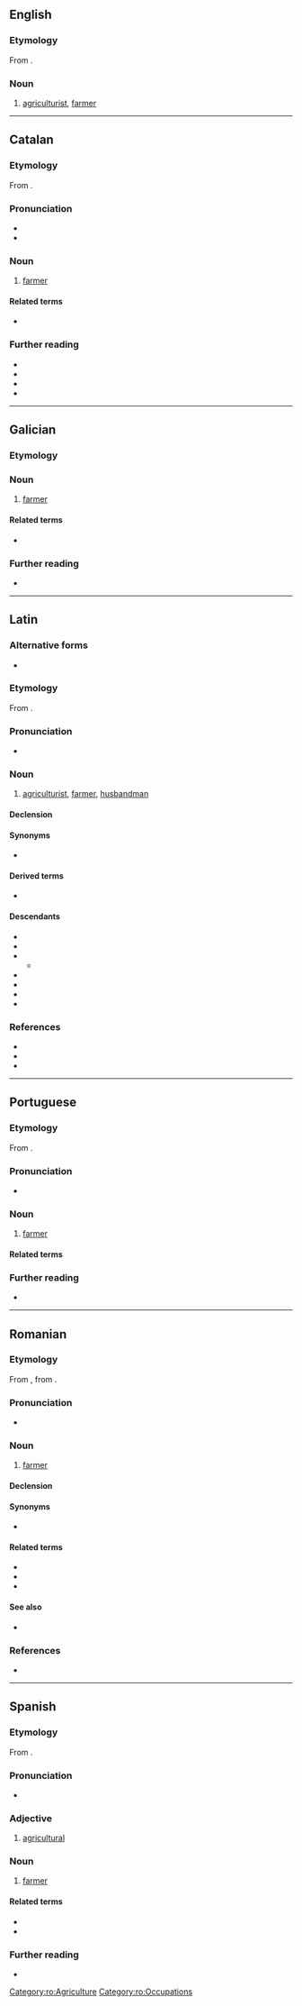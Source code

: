 {{also|agricultôr|agricultör}}
==English==

===Etymology===
From {{bor|en|la|agricultor}}.

===Noun===
{{en-noun}}

# {{lb|en|archaic}} [[agriculturist]], [[farmer]]

----

==Catalan==

===Etymology===
From {{der|ca|la|agricultor}}.

===Pronunciation===
* {{ca-IPA}}
* {{rhymes|ca|oɾ}}

===Noun===
{{ca-noun|m|f=agricultora}}

# [[farmer]]

====Related terms====
* {{l|ca|agricultura}}

===Further reading===
* {{R:IEC2}}
* {{R:GDLC}}
* {{R:DNV}}
* {{R:DCVB}}

{{c|ca|Agriculture|Occupations}}

----

==Galician==

===Etymology===
{{rfe|gl|Borrowed from {{bor|gl|la|agricultor}}?}}

===Noun===
{{gl-noun|m|agricultores}}

# [[farmer]]

====Related terms====
* {{l|gl|agricultura}}

===Further reading===
* {{R:gl:DRAG}}

{{c|gl|Agriculture|Occupations}}

----

==Latin==

===Alternative forms===
* {{alt|la|agrī cultor}}

===Etymology===
From {{com|la|agrī|cultor|t1=of the field|pos1=genitive singular of {{m|la|ager}}|t2=cultivator}}.

===Pronunciation===
* {{la-IPA}}

===Noun===
{{la-noun|agricultor<3>}}

# [[agriculturist]], [[farmer]], [[husbandman]]

====Declension====
{{la-ndecl|agricultor<3>}}

====Synonyms====
* {{s|farmer}} {{l|la|agricola}}

====Derived terms====
* {{l|la|agricultōrius}} {{q|[[New Latin]]}}

====Descendants====
{{top3}}
* {{desc|ca|agricultor}}
* {{desc|en|agricultor}}
* {{desc|fr|agriculteur}}
** {{desc|ro|agricultor|bor=1}}
* {{desc|gl|agricultor}}
* {{desc|it|agricoltore}}
* {{desc|pt|agricultor}}
* {{desc|es|agricultor}}
{{bottom}}

===References===
* {{R:L&S|agrĭcultor|agricultor}}
* {{R:Gaffiot|agrī cultŏr|agri_cultor|91/3}}
* {{R:OLD|1|agricultor|91/1}}

{{C|la|Agriculture}}

----

==Portuguese==

===Etymology===
From {{bor|pt|la|agricultor}}.

===Pronunciation===
{{pt-IPA}}
* {{hyph|pt|a|gri|cul|tor}}

===Noun===
{{pt-noun|m|f=+}}

# [[farmer]]
#: {{syn|pt|camponês|lavrador|fazendeiro|q3=Brazil|farmeiro|q4=Mozambique}}

====Related terms====
{{col4|pt
|agrícola
|agricultura
|agriculturismo
|agro-
}}

===Further reading===
* {{R:pt:Priberam}}

{{C|pt|Agriculture|Occupations}}

----

==Romanian==

===Etymology===
From {{bor|ro|fr|agriculteur}}, from {{der|ro|la|agricultor}}.

===Pronunciation===
* {{IPA|ro|/a.ɡri.kulˈtor/}}

===Noun===
{{ro-noun|m|agricultori|f=agricultoare}}

# [[farmer]]

====Declension====
{{ro-noun-m}}

====Synonyms====
* {{l|ro|plugar}}

====Related terms====
* {{l|ro|agricol}}
* {{l|ro|agricoliza}}
* {{l|ro|agricultură}}

====See also====
* {{l|ro|țăran}}

===References===
* {{R:DEX}}

[[Category:ro:Agriculture]]
[[Category:ro:Occupations]]

----

==Spanish==

===Etymology===
From {{bor|es|la|agricultor}}.

===Pronunciation===
{{es-IPA}}
* {{rhymes|es|oɾ|s=4}}

===Adjective===
{{es-adj}}

# [[agricultural]]

===Noun===
{{es-noun|m|f=+}}

# [[farmer]]

====Related terms====
* {{l|es|agrícola}}
* {{l|es|agricultura}}

===Further reading===
* {{R:es:DRAE}}

{{C|es|Agriculture|Occupations}}